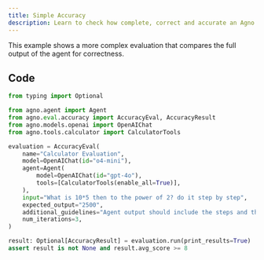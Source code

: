 ```yaml
---
title: Simple Accuracy
description: Learn to check how complete, correct and accurate an Agno Agent's response is.
---
```

This example shows a more complex evaluation that compares the full output of the agent for correctness.

## Code

```python
from typing import Optional

from agno.agent import Agent
from agno.eval.accuracy import AccuracyEval, AccuracyResult
from agno.models.openai import OpenAIChat
from agno.tools.calculator import CalculatorTools

evaluation = AccuracyEval(
    name="Calculator Evaluation",
    model=OpenAIChat(id="o4-mini"),
    agent=Agent(
        model=OpenAIChat(id="gpt-4o"),
        tools=[CalculatorTools(enable_all=True)],
    ),
    input="What is 10*5 then to the power of 2? do it step by step",
    expected_output="2500",
    additional_guidelines="Agent output should include the steps and the final answer.",
    num_iterations=3,
)

result: Optional[AccuracyResult] = evaluation.run(print_results=True)
assert result is not None and result.avg_score >= 8
```


